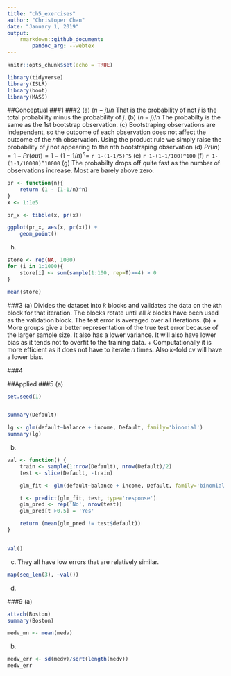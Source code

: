 ```yaml
---
title: "ch5_exercises"
author: "Christoper Chan"
date: "January 1, 2019"
output: 
    rmarkdown::github_document:
        pandoc_arg: --webtex
---
```


```r
knitr::opts_chunk$set(echo = TRUE)
```

```r
library(tidyverse)
library(ISLR)
library(boot)
library(MASS)
```

##Conceptual
###1
###2
(a) $(n-j)/n$ That is the probability of not $j$ is the total probability minus the probability of $j$.
(b) $(n-j)/n$ The probabilty is the same as the 1st bootstrap observation. 
(c) Bootstraping observations are independent, so the outcome of each observation does not affect the outcome of the $n$th observation. Using the product rule we simply raise the probability of $j$ not appearing to the $n$th bootstraping observation
(d) $Pr(in) = 1 - Pr(out) = 1 - (1-1/n)^n =$ `r 1-(1-1/5)^5`
(e) `r 1-(1-1/100)^100`
(f) `r 1-(1-1/10000)^10000`
(g) The probabilty drops off quite fast as the number of observations increase. Most are barely above zero.
```r
pr <- function(n){
    return (1 - (1-1/n)^n)
}
x <- 1:1e5

pr_x <- tibble(x, pr(x))

ggplot(pr_x, aes(x, pr(x))) +
    geom_point()
```

(h)
```r
store <- rep(NA, 1000)
for (i in 1:1000){
    store[i] <- sum(sample(1:100, rep=T)==4) > 0
}

mean(store)
```

###3
(a) Divides the dataset into $k$ blocks and validates the data on the $k$th block for that iteration. The blocks rotate until all $k$ blocks have been used as the validation block. The test error is averaged over all iterations.
(b)
    + More groups give a better representation of the true test error because of the larger sample size. It also has a lower variance. It will also have lower bias as it tends not to overfit to the training data.
    + Computationally it is more efficient as it does not have to iterate $n$ times. Also $k$-fold cv will have a lower bias.

###4

##Applied
###5
(a)
```r
set.seed(1)


summary(Default)

lg <- glm(default~balance + income, Default, family='binomial')
summary(lg)
```

(b)
```r
val <- function() {
    train <- sample(1:nrow(Default), nrow(Default)/2)
    test <- slice(Default, -train)

    glm_fit <- glm(default~balance + income, Default, family='binomial', subset=train)

    t <- predict(glm_fit, test, type='response')
    glm_pred <- rep('No', nrow(test))
    glm_pred[t >0.5] = 'Yes'

    return (mean(glm_pred != test$default))
}


val()
```

(c) They all have low errors that are relatively similar.
```r
map(seq_len(3), ~val())
```

(d)

###9
(a)
```r
attach(Boston)
summary(Boston)

medv_mn <- mean(medv)
```

(b)
```r
medv_err <- sd(medv)/sqrt(length(medv))
medv_err
```



















